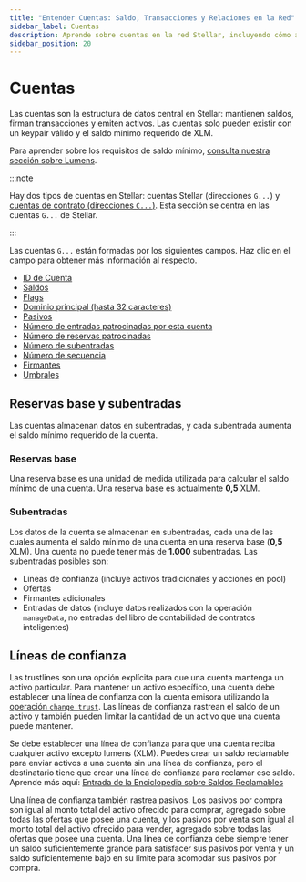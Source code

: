 ```yaml
---
title: "Entender Cuentas: Saldo, Transacciones y Relaciones en la Red"
sidebar_label: Cuentas
description: Aprende sobre cuentas en la red Stellar, incluyendo cómo almacenan saldos, firman transacciones e interactúan con activos, contratos inteligentes y otras funciones.
sidebar_position: 20
---
```


# Cuentas

Las cuentas son la estructura de datos central en Stellar: mantienen saldos, firman transacciones y emiten activos. Las cuentas solo pueden existir con un keypair válido y el saldo mínimo requerido de XLM.

Para aprender sobre los requisitos de saldo mínimo, [consulta nuestra sección sobre Lumens](../lumens.mdx#minimum-balance).

:::note

Hay dos tipos de cuentas en Stellar: cuentas Stellar (direcciones `G...`) y [cuentas de contrato (direcciones `C...`)](../../../build/smart-contracts/example-contracts/custom-account.mdx). Esta sección se centra en las cuentas `G...` de Stellar.

:::

Las cuentas `G...` están formadas por los siguientes campos. Haz clic en el campo para obtener más información al respecto.

- [ID de Cuenta](../../glossary.mdx#account-id)
- [Saldos](../../glossary.mdx#balance)
- [Flags](../../glossary.mdx#flags)
- [Dominio principal (hasta 32 caracteres)](../../glossary.mdx#home-domain)
- [Pasivos](../../glossary.mdx#liability)
- [Número de entradas patrocinadas por esta cuenta](../../encyclopedia/transactions-specialized/sponsored-reserves.mdx)
- [Número de reservas patrocinadas](../../encyclopedia/transactions-specialized/sponsored-reserves.mdx)
- [Número de subentradas](./accounts.mdx#subentries)
- [Número de secuencia](../../glossary.mdx#sequence-number)
- [Firmantes](../../fundamentals/transactions/signatures-multisig.mdx)
- [Umbrales](../../fundamentals/transactions/signatures-multisig.mdx#thresholds)

## Reservas base y subentradas

Las cuentas almacenan datos en subentradas, y cada subentrada aumenta el saldo mínimo requerido de la cuenta.

### Reservas base

Una reserva base es una unidad de medida utilizada para calcular el saldo mínimo de una cuenta. Una reserva base es actualmente <b>0,5</b> XLM.

### Subentradas

Los datos de la cuenta se almacenan en subentradas, cada una de las cuales aumenta el saldo mínimo de una cuenta en una reserva base (<b>0,5</b> XLM). Una cuenta no puede tener más de <b>1.000</b> subentradas. Las subentradas posibles son:

- Líneas de confianza (incluye activos tradicionales y acciones en pool)
- Ofertas
- Firmantes adicionales
- Entradas de datos (incluye datos realizados con la operación `manageData`, no entradas del libro de contabilidad de contratos inteligentes)

## Líneas de confianza

Las trustlines son una opción explícita para que una cuenta mantenga un activo particular. Para mantener un activo específico, una cuenta debe establecer una línea de confianza con la cuenta emisora utilizando la [operación `change_trust`](../transactions/list-of-operations.mdx#change-trust). Las líneas de confianza rastrean el saldo de un activo y también pueden limitar la cantidad de un activo que una cuenta puede mantener.

Se debe establecer una línea de confianza para que una cuenta reciba cualquier activo excepto lumens (XLM). Puedes crear un saldo reclamable para enviar activos a una cuenta sin una línea de confianza, pero el destinatario tiene que crear una línea de confianza para reclamar ese saldo. Aprende más aquí: [Entrada de la Enciclopedia sobre Saldos Reclamables](../../encyclopedia/transactions-specialized/claimable-balances.mdx)

Una línea de confianza también rastrea pasivos. Los pasivos por compra son igual al monto total del activo ofrecido para comprar, agregado sobre todas las ofertas que posee una cuenta, y los pasivos por venta son igual al monto total del activo ofrecido para vender, agregado sobre todas las ofertas que posee una cuenta. Una línea de confianza debe siempre tener un saldo suficientemente grande para satisfacer sus pasivos por venta y un saldo suficientemente bajo en su límite para acomodar sus pasivos por compra.

